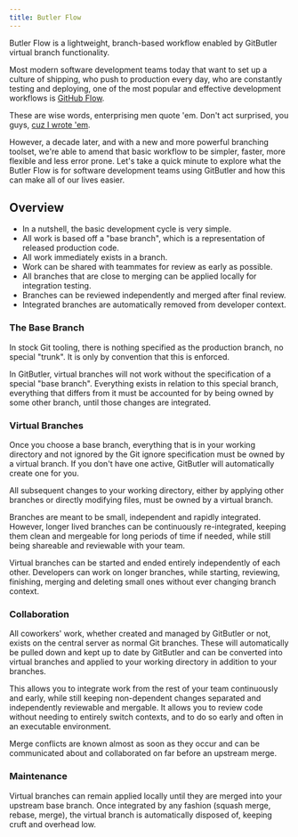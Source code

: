 ```yaml
---
title: Butler Flow
---
```


Butler Flow is a lightweight, branch-based workflow enabled by GitButler virtual branch functionality.

Most modern software development teams today that want to set up a culture of shipping, who push to production every day, who are constantly testing and deploying, one of the most popular and effective development workflows is [GitHub Flow](https://docs.github.com/en/get-started/quickstart/github-flow).

These are wise words, enterprising men quote 'em. Don't act surprised, you guys, [cuz I wrote 'em](https://scottchacon.com/2011/08/31/github-flow).

However, a decade later, and with a new and more powerful branching toolset, we're able to amend that basic workflow to be simpler, faster, more flexible and less error prone. Let's take a quick minute to explore what the Butler Flow is for software development teams using GitButler and how this can make all of our lives easier.

## Overview

- In a nutshell, the basic development cycle is very simple.
- All work is based off a "base branch", which is a representation of released production code.
- All work immediately exists in a branch.
- Work can be shared with teammates for review as early as possible.
- All branches that are close to merging can be applied locally for integration testing.
- Branches can be reviewed independently and merged after final review.
- Integrated branches are automatically removed from developer context.

### The Base Branch

In stock Git tooling, there is nothing specified as the production branch, no special "trunk". It is only by convention that this is enforced.

In GitButler, virtual branches will not work without the specification of a special "base branch". Everything exists in relation to this special branch, everything that differs from it must be accounted for by being owned by some other branch, until those changes are integrated.

### Virtual Branches

Once you choose a base branch, everything that is in your working directory and not ignored by the Git ignore specification must be owned by a virtual branch. If you don't have one active, GitButler will automatically create one for you.

All subsequent changes to your working directory, either by applying other branches or directly modifying files, must be owned by a virtual branch.

Branches are meant to be small, independent and rapidly integrated. However, longer lived branches can be continuously re-integrated, keeping them clean and mergeable for long periods of time if needed, while still being shareable and reviewable with your team.

Virtual branches can be started and ended entirely independently of each other. Developers can work on longer branches, while starting, reviewing, finishing, merging and deleting small ones without ever changing branch context.

### Collaboration

All coworkers' work, whether created and managed by GitButler or not, exists on the central server as normal Git branches. These will automatically be pulled down and kept up to date by GitButler and can be converted into virtual branches and applied to your working directory in addition to your branches.

This allows you to integrate work from the rest of your team continuously and early, while still keeping non-dependent changes separated and independently reviewable and mergable. It allows you to review code without needing to entirely switch contexts, and to do so early and often in an executable environment.

Merge conflicts are known almost as soon as they occur and can be communicated about and collaborated on far before an upstream merge.

### Maintenance

Virtual branches can remain applied locally until they are merged into your upstream base branch. Once integrated by any fashion (squash merge, rebase, merge), the virtual branch is automatically disposed of, keeping cruft and overhead low.
